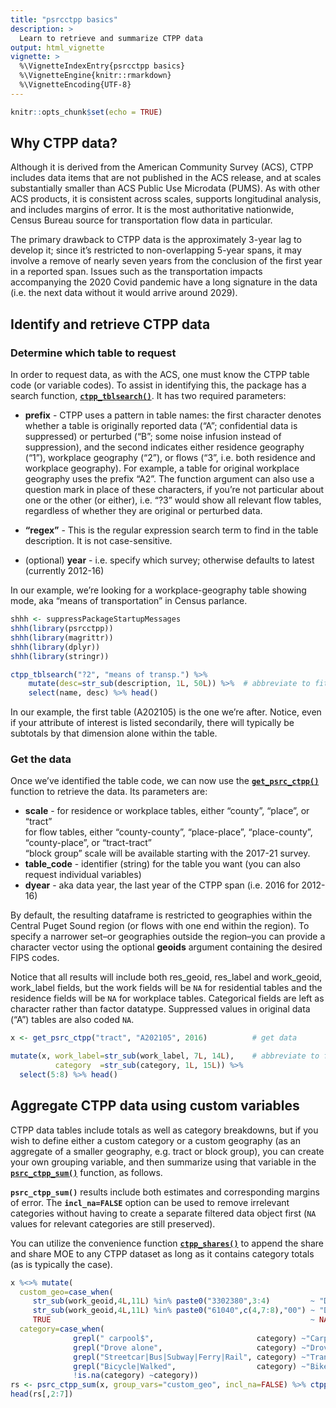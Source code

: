 ```yaml
---
title: "psrcctpp basics"
description: >
  Learn to retrieve and summarize CTPP data
output: html_vignette
vignette: >
  %\VignetteIndexEntry{psrcctpp basics}
  %\VignetteEngine{knitr::rmarkdown}
  %\VignetteEncoding{UTF-8}
---
```


```r
knitr::opts_chunk$set(echo = TRUE)

```

## Why CTPP data?

Although it is derived from the American Community Survey (ACS), CTPP includes data items that are not published in the ACS release, and at scales substantially smaller than ACS Public Use Microdata (PUMS). As with other ACS products, it is consistent across scales, supports longitudinal analysis, and includes margins of error. It is the most authoritative nationwide, Census Bureau source for transportation flow data in particular.

The primary drawback to CTPP data is the approximately 3-year lag to develop it; since it's restricted to non-overlapping 5-year spans, it may involve a remove of nearly seven years from the conclusion of the first year in a reported span. Issues such as the transportation impacts accompanying the 2020 Covid pandemic have a long signature in the data (i.e. the next data without it would arrive around 2029).

## Identify and retrieve CTPP data

### Determine which table to request

In order to request data, as with the ACS, one must know the CTPP table code (or variable codes). To assist in identifying this, the package has a search function, [**`ctpp_tblsearch()`**](https://psrc.github.io/psrcctpp/reference/ctpp_tblsearch.html). It has two required parameters: 

  * **prefix** - CTPP uses a pattern in table names: the first character denotes whether a table is originally reported data ("A"; confidential data is suppressed) or perturbed ("B"; some noise infusion instead of suppression), and the second indicates either residence geography ("1"), workplace geography ("2"), or flows ("3", i.e. both residence and workplace geography). For example, a table for original workplace geography uses the prefix "A2". The function argument can also use a question mark in place of these characters, if you're not particular about one or the other (or either), i.e. "?3" would show all relevant flow tables, regardless of whether they are original or perturbed data.

  * **"regex"** - This is the regular expression search term to find in the table description. It is not case-sensitive.
  * (optional) **year** - i.e. specify which survey; otherwise defaults to latest (currently 2012-16)
  
In our example, we're looking for a workplace-geography table showing mode, aka "means of transportation" in Census parlance.

```r
shhh <- suppressPackageStartupMessages
shhh(library(psrcctpp))
shhh(library(magrittr))
shhh(library(dplyr))
shhh(library(stringr))

ctpp_tblsearch("?2", "means of transp.") %>%
    mutate(desc=str_sub(description, 1L, 50L)) %>%  # abbreviate to fit in frame
    select(name, desc) %>% head()

```
In our example, the first table (A202105) is the one we're after. Notice, even if your attribute of interest is listed secondarily, there will typically be subtotals by that dimension alone within the table.

### Get the data

Once we've identified the table code, we can now use the [**`get_psrc_ctpp()`**](https://psrc.github.io/psrcctpp/reference/get_psrc_ctpp.html) function to retrieve the data. Its parameters are:

  * **scale** - for residence or workplace tables, either "county", "place", or "tract"  
            for flow tables, either "county-county", "place-place", "place-county", "county-place", or "tract-tract"  
            "block group" scale will be available starting with the 2017-21 survey.  
  * **table_code** - identifier (string) for the table you want (you can also request individual variables)
  * **dyear** - aka data year, the last year of the CTPP span (i.e. 2016 for 2012-16)

By default, the resulting dataframe is restricted to geographies within the Central Puget Sound region (or flows with one end within the region). To specify a narrower set--or geographies outside the region--you can provide a character vector using the optional **geoids** argument containing the desired FIPS codes.

Notice that all results will include both res_geoid, res_label and work_geoid, work_label fields, but the work fields will be `NA` for residential tables and the residence fields will be `NA` for workplace tables. Categorical fields are left as character rather than factor datatype. Suppressed values in original data ("A") tables are also coded `NA`.

```r
x <- get_psrc_ctpp("tract", "A202105", 2016)          # get data

mutate(x, work_label=str_sub(work_label, 7L, 14L),    # abbreviate to fit in frame
          category  =str_sub(category, 1L, 15L)) %>%
  select(5:8) %>% head()                   

```

## Aggregate CTPP data using custom variables

CTPP data tables include totals as well as category breakdowns, but if you wish to define either a custom category or a custom geography (as an aggregate of a smaller geography, e.g. tract or block group), you can create your own grouping variable, and then summarize using that variable in the [**`psrc_ctpp_sum()`**](https://psrc.github.io/psrcctpp/reference/ctpp_stat.html) function, as follows.

**`psrc_ctpp_sum()`** results include both estimates and corresponding margins of error. The **`incl_na=FALSE`** option can be used to remove irrelevant categories without having to create a separate filtered data object first (`NA` values for relevant categories are still preserved).
  
You can utilize the convenience function [**`ctpp_shares()`**](https://psrc.github.io/psrcctpp/reference/ctpp_shares.html) to append the share and share MOE to any CTPP dataset as long as it contains category totals (as is typically the case).

```r
x %<>% mutate(
  custom_geo=case_when(
     str_sub(work_geoid,4L,11L) %in% paste0("3302380",3:4)         ~ "Downtown Bellevue",
     str_sub(work_geoid,4L,11L) %in% paste0("61040",c(4,7:8),"00") ~ "Downtown Everett",
     TRUE                                                          ~ NA_character_),
  category=case_when(
              grepl(" carpool$",                       category) ~"Carpool",
              grepl("Drove alone",                     category) ~"Drove Alone",
              grepl("Streetcar|Bus|Subway|Ferry|Rail", category) ~"Transit",
              grepl("Bicycle|Walked",                  category) ~"Bike/Ped",
              !is.na(category) ~category))
rs <- psrc_ctpp_sum(x, group_vars="custom_geo", incl_na=FALSE) %>% ctpp_shares()
head(rs[,2:7])

```
